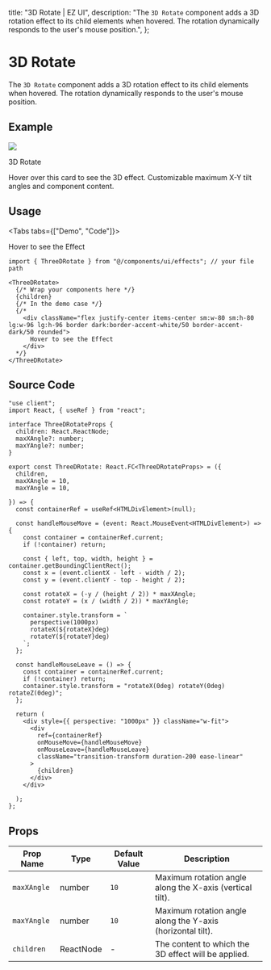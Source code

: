 
  title: "3D Rotate | EZ UI",
  description: "The `3D Rotate` component adds a 3D rotation effect to its child elements when hovered. The rotation dynamically responds to the user's mouse position.",
};

# 3D Rotate

The `3D Rotate` component adds a 3D rotation effect to its child elements when hovered. The rotation dynamically responds to the user's mouse position.


## Example

<ExampleBox>
  <ThreeDRotate>
    <div className="md:w-[450px] sm:w-[320px] sm:p-4 lg:p-6 border border-gray-light dark:border-gray-dark rounded-xl">
      <Image src="/images/project/3d-book-gallery/img8.jpg" width={1800} height={949} className="w-full h-fit rounded-md"/>
      <p className="sm:mt-3 md:mt-4 font-bold text-accent-dark dark:text-accent-white sm:text-lg md:text-xl">3D Rotate</p>
      <p className="sm:mt-1 md:mt-2 font-semibold text-accent-300 dark:text-accent-900 sm:text-xs md:text-sm">Hover over this card to see the 3D effect. Customizable maximum X-Y tilt angles and component content.</p>
    </div>
  </ThreeDRotate>
</ExampleBox>

## Usage

<Tabs tabs={["Demo", "Code"]}>
  <Tab title="Demo">
    <div className="w-full flex justify-center sm:py-4 md:py-10">
      <ThreeDRotate>
        <div className="flex justify-center items-center sm:w-80 sm:h-80 lg:w-96 lg:h-96 border dark:border-accent-white/50 border-accent-dark/50 rounded">
          Hover to see the Effect
        </div>
      </ThreeDRotate>
    </div>
  </Tab>
<Tab title="Code">
```tsx
import { ThreeDRotate } from "@/components/ui/effects"; // your file path

<ThreeDRotate>
  {/* Wrap your components here */}
  {children}
  {/* In the demo case */}
  {/* 
    <div className="flex justify-center items-center sm:w-80 sm:h-80 lg:w-96 lg:h-96 border dark:border-accent-white/50 border-accent-dark/50 rounded">
      Hover to see the Effect
    </div> 
  */}
</ThreeDRotate>
```
  </Tab>
</Tabs>


## Source Code

```tsx
"use client";
import React, { useRef } from "react";

interface ThreeDRotateProps {
  children: React.ReactNode;
  maxXAngle?: number;
  maxYAngle?: number;
}

export const ThreeDRotate: React.FC<ThreeDRotateProps> = ({
  children,
  maxXAngle = 10,
  maxYAngle = 10,
  
}) => {
  const containerRef = useRef<HTMLDivElement>(null);

  const handleMouseMove = (event: React.MouseEvent<HTMLDivElement>) => {
    const container = containerRef.current;
    if (!container) return;

    const { left, top, width, height } = container.getBoundingClientRect();
    const x = (event.clientX - left - width / 2);
    const y = (event.clientY - top - height / 2);

    const rotateX = (-y / (height / 2)) * maxXAngle;
    const rotateY = (x / (width / 2)) * maxYAngle;

    container.style.transform = `
      perspective(1000px)
      rotateX(${rotateX}deg)
      rotateY(${rotateY}deg)
    `;
  };

  const handleMouseLeave = () => {
    const container = containerRef.current;
    if (!container) return;
    container.style.transform = "rotateX(0deg) rotateY(0deg) rotateZ(0deg)";
  };

  return (
    <div style={{ perspective: "1000px" }} className="w-fit">
      <div
        ref={containerRef}
        onMouseMove={handleMouseMove}
        onMouseLeave={handleMouseLeave}
        className="transition-transform duration-200 ease-linear"
      >
        {children}
      </div>
    </div>

  );
};

```

## Props

| Prop Name | Type   | Default Value | Description                                                                 |
|-----------|--------|---------------|-----------------------------------------------------------------------------|
| `maxXAngle`  | number    | `10`          | Maximum rotation angle along the X-axis (vertical tilt).                    |
| `maxYAngle`  | number    | `10`          | Maximum rotation angle along the Y-axis (horizontal tilt).                  |
| `children`   | ReactNode | -             | The content to which the 3D effect will be applied.                         |


